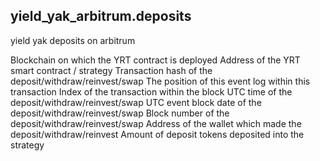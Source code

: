 ## yield_yak_arbitrum.deposits 
yield yak deposits on arbitrum


<ParamField path="blockchain">
Blockchain on which the YRT contract is deployed
</ParamField>
<ParamField path="contract_address">
Address of the YRT smart contract / strategy
</ParamField>
<ParamField path="tx_hash">
Transaction hash of the deposit/withdraw/reinvest/swap
</ParamField>
<ParamField path="evt_index">
The position of this event log within this transaction
</ParamField>
<ParamField path="tx_index">
Index of the transaction within the block
</ParamField>
<ParamField path="block_time">
UTC time of the deposit/withdraw/reinvest/swap
</ParamField>
<ParamField path="block_date">
UTC event block date of the deposit/withdraw/reinvest/swap
</ParamField>
<ParamField path="block_number">
Block number of the deposit/withdraw/reinvest/swap
</ParamField>
<ParamField path="user_address">
Address of the wallet which made the deposit/withdraw/reinvest
</ParamField>
<ParamField path="deposit_amount">
Amount of deposit tokens deposited into the strategy
</ParamField>
